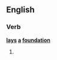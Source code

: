 ==English==
===Verb===
'''[[lay]]s [[a]] [[foundation]]'''
#{{third-person singular of|[[lay a foundation]]}}